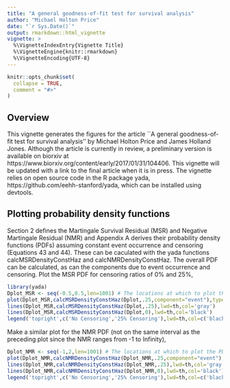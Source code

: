 ```yaml
---
title: "A general goodness-of-fit test for survival analysis"
author: "Michael Holton Price"
date: "`r Sys.Date()`"
output: rmarkdown::html_vignette
vignette: >
  %\VignetteIndexEntry{Vignette Title}
  %\VignetteEngine{knitr::rmarkdown}
  %\VignetteEncoding{UTF-8}
---
```


```r
knitr::opts_chunk$set(
  collapse = TRUE,
  comment = "#>"
)
```
## Overview
This vignette generates the figures for the article ``A general goodness-of-fit test for survival analysis'' by Michael Holton Price and James Holland Jones. Although the article is currently in review, a preliminary version is available on biorxiv at https://www.biorxiv.org/content/early/2017/01/31/104406. This vignette will be updated with a link to the final article when it is in press. The vignette relies on open source code in the R package yada, https://github.com/eehh-stanford/yada, which can be installed using devtools.

## Plotting probability density functions
Section 2 defines the Martingale Survival Residual (MSR) and Negative Martingale Residual (NMR) and Appendix A derives their probability density functions (PDFs) assuming constant event occurrence and censoring (Equations 43 and 44). These can be caculated with the yada functions calcMSRDensityConstHaz and calcNMRDensityConstHaz. The overall PDF can be calculated, as can the components due to event occurrence and censoring. Plot the MSR PDF for censoring ratios of 0% and 25%,

```r
library(yada)
Dplot_MSR <- seq(-0.5,0.5,len=1001) # The locations at which to plot the PDFs
plot(Dplot_MSR,calcMSRDensityConstHaz(Dplot,.25,component="event"),type="l",xlim=c(-0.5,0.5),ylim=c(0,2),xlab="Residual Value",ylab="MSR PDF",lwd=th,col='gray',lty=2)
lines(Dplot_MSR,calcMSRDensityConstHaz(Dplot,.25),lwd=th,col='gray')
lines(Dplot_MSR,calcMSRDensityConstHaz(Dplot,0),lwd=th,col='black')
legend('topright',c('No Censoring','25% Censoring'),lwd=th,col=c('black','gray'))
```

Make a similar plot for the NMR PDF (not on the same interval as the preceding plot since the NMR ranges from -1 to Infinity),


```r
Dplot_NMR <- seq(-1,2,len=1001) # The locations at which to plot the PDFs
plot(Dplot_NMR,calcNMRDensityConstHaz(Dplot_NMR,.25,component="event"),type="l",xlim=c(-1,2),ylim=c(0,1),xlab="Residual Value",ylab="NMR PDF",lwd=th,col='gray',lty=2)
lines(Dplot_NMR,calcNMRDensityConstHaz(Dplot_NMR,.25),lwd=th,col='gray')
lines(Dplot_NMR,calcNMRDensityConstHaz(Dplot_NMR,0),lwd=th,col='black')
legend('topright',c('No Censoring','25% Censoring'),lwd=th,col=c('black','gray'))
```

